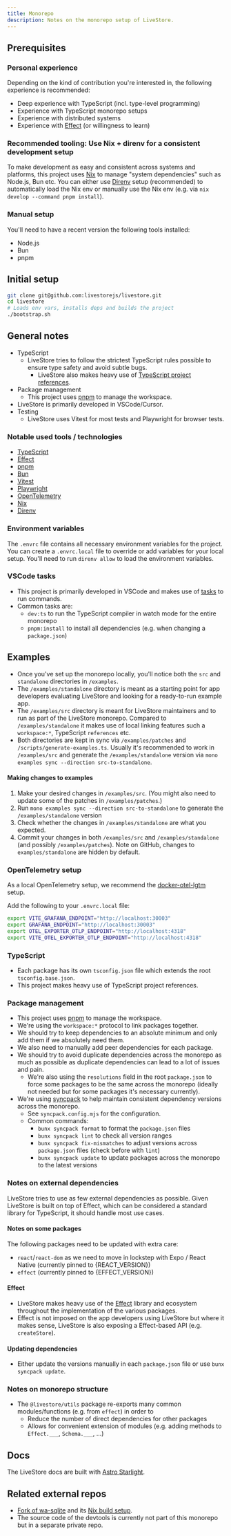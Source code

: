 ```yaml
---
title: Monorepo
description: Notes on the monorepo setup of LiveStore.
---
```



## Prerequisites

### Personal experience

Depending on the kind of contribution you're interested in, the following experience is recommended:

- Deep experience with TypeScript (incl. type-level programming)
- Experience with TypeScript monorepo setups
- Experience with distributed systems
- Experience with [Effect](https://effect.website) (or willingness to learn)

### Recommended tooling: Use Nix + direnv for a consistent development setup

To make development as easy and consistent across systems and platforms, this project uses [Nix](https://zero-to-nix.com/) to manage "system dependencies" such as Node.js, Bun etc. You can either use [Direnv](https://direnv.net) setup (recommended) to automatically load the Nix env or manually use the Nix env (e.g. via `nix develop --command pnpm install`).

### Manual setup

You'll need to have a recent version the following tools installed:

- Node.js
- Bun
- pnpm

## Initial setup

```bash
git clone git@github.com:livestorejs/livestore.git
cd livestore
# Loads env vars, installs deps and builds the project
./bootstrap.sh
```

## General notes

- TypeScript
  - LiveStore tries to follow the strictest TypeScript rules possible to ensure type safety and avoid subtle bugs.
	- LiveStore also makes heavy use of [TypeScript project references](https://www.typescriptlang.org/docs/handbook/project-references.html).
- Package management
  - This project uses [pnpm](https://pnpm.io/) to manage the workspace.
- LiveStore is primarily developed in VSCode/Cursor.
- Testing
  - LiveStore uses Vitest for most tests and Playwright for browser tests.

### Notable used tools / technologies

- [TypeScript](https://www.typescriptlang.org/)
- [Effect](https://effect.website)
- [pnpm](https://pnpm.io/)
- [Bun](https://bun.sh/)
- [Vitest](https://vitest.dev/)
- [Playwright](https://playwright.dev/)
- [OpenTelemetry](https://opentelemetry.io/)
- [Nix](https://zero-to-nix.com/)
- [Direnv](https://direnv.net/)

### Environment variables

The `.envrc` file contains all necessary environment variables for the project. You can create a `.envrc.local` file to override or add variables for your local setup. You'll need to run `direnv allow` to load the environment variables.

### VSCode tasks

- This project is primarily developed in VSCode and makes use of [tasks](https://code.visualstudio.com/docs/editor/tasks) to run commands.
- Common tasks are:
  - `dev:ts` to run the TypeScript compiler in watch mode for the entire monorepo
  - `pnpm:install` to install all dependencies (e.g. when changing a `package.json`)

## Examples

- Once you've set up the monorepo locally, you'll notice both the `src` and `standalone` directories in `/examples`.
- The `/examples/standalone` directory is meant as a starting point for app developers evaluating LiveStore and looking for a ready-to-run example app.
- The `/examples/src` directory is meant for LiveStore maintainers and to run as part of the LiveStore monorepo. Compared to `/examples/standalone` it makes use of local linking features such a `workspace:*`, TypeScript `references` etc.
- Both directories are kept in sync via `/examples/patches` and `/scripts/generate-examples.ts`. Usually it's recommended to work in `/examples/src` and generate the `/examples/standalone` version via `mono examples sync --direction src-to-standalone`.

#### Making changes to examples

1. Make your desired changes in `/examples/src`. (You might also need to update some of the patches in `/examples/patches`.)
2. Run `mono examples sync --direction src-to-standalone` to generate the `/examples/standalone` version
3. Check whether the changes in `/examples/standalone` are what you expected.
4. Commit your changes in both `/examples/src` and `/examples/standalone` (and possibly `/examples/patches`). Note on GitHub, changes to `examples/standalone` are hidden by default.

### OpenTelemetry setup

As a local OpenTelemetry setup, we recommend the [docker-otel-lgtm](https://github.com/grafana/docker-otel-lgtm) setup.

Add the following to your `.envrc.local` file:

```bash
export VITE_GRAFANA_ENDPOINT="http://localhost:30003"
export GRAFANA_ENDPOINT="http://localhost:30003"
export OTEL_EXPORTER_OTLP_ENDPOINT="http://localhost:4318"
export VITE_OTEL_EXPORTER_OTLP_ENDPOINT="http://localhost:4318"
```

### TypeScript

- Each package has its own `tsconfig.json` file which extends the root `tsconfig.base.json`.
- This project makes heavy use of TypeScript project references.

### Package management

- This project uses [pnpm](https://pnpm.io/) to manage the workspace.
- We're using the `workspace:*` protocol to link packages together.
- We should try to keep dependencies to an absolute minimum and only add them if we absolutely need them.
- We also need to manually add peer dependencies for each package.
- We should try to avoid duplicate dependencies across the monorepo as much as possible as duplicate dependencies can lead to a lot of issues and pain.
  - We're also using the `resolutions` field in the root `package.json` to force some packages to be the same across the monorepo (ideally not needed but for some packages it's necessary currently).
- We're using [syncpack](https://github.com/JamieMason/syncpack) to help maintain consistent dependency versions across the monorepo.
  - See `syncpack.config.mjs` for the configuration.
  - Common commands:
    - `bunx syncpack format` to format the `package.json` files
    - `bunx syncpack lint` to check all version ranges
    - `bunx syncpack fix-mismatches` to adjust versions across `package.json` files (check before with `lint`)
    - `bunx syncpack update` to update packages across the monorepo to the latest versions

### Notes on external dependencies

LiveStore tries to use as few external dependencies as possible. Given LiveStore is built on top of Effect, which can be considered a standard library for TypeScript, it should handle most use cases.

#### Notes on some packages

The following packages need to be updated with extra care:
- `react`/`react-dom` as we need to move in lockstep with Expo / React Native (currently pinned to {REACT_VERSION})
- `effect` (currently pinned to {EFFECT_VERSION})

#### Effect

- LiveStore makes heavy use of the [Effect](https://effect.website) library and ecosystem throughout the implementation of the various packages.
- Effect is not imposed on the app developers using LiveStore but where it makes sense, LiveStore is also exposing a Effect-based API (e.g. `createStore`).

#### Updating dependencies

- Either update the versions manually in each `package.json` file or use `bunx syncpack update`.

### Notes on monorepo structure

- The `@livestore/utils` package re-exports many common modules/functions (e.g. from `effect`) in order to
  - Reduce the number of direct dependencies for other packages
  - Allows for convenient extension of modules (e.g. adding methods to `Effect.___`, `Schema.___`, ...)

## Docs

The LiveStore docs are built with [Astro Starlight](https://starlight.astro.build/).

## Related external repos

- [Fork of wa-sqlite](https://github.com/livestorejs/wa-sqlite) and its [Nix build setup](https://github.com/livestorejs/wa-sqlite-build-env?tab=readme-ov-file).
- The source code of the devtools is currently not part of this monorepo but in a separate private repo.
